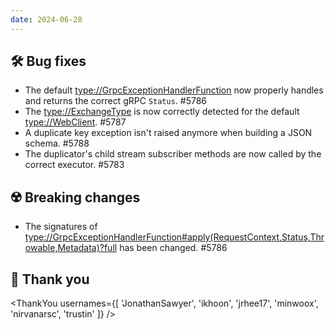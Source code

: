 ```yaml
---
date: 2024-06-28
---
```


## 🛠️ Bug fixes

- The default <type://GrpcExceptionHandlerFunction> now properly handles and returns
  the correct gRPC `Status`. #5786
- The <type://ExchangeType> is now correctly detected for the default <type://WebClient>. #5787
- A duplicate key exception isn't raised anymore when building a JSON schema. #5788
- The duplicator's child stream subscriber methods are now called by the correct executor. #5783

## ☢️ Breaking changes

- The signatures of <type://GrpcExceptionHandlerFunction#apply(RequestContext,Status,Throwable,Metadata)?full>
  has been changed. #5786

## 🙇 Thank you

<ThankYou usernames={[
  'JonathanSawyer',
  'ikhoon',
  'jrhee17',
  'minwoox',
  'nirvanarsc',
  'trustin'
]} />
